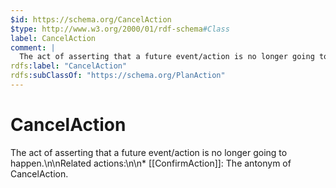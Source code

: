 ```yaml
---
$id: https://schema.org/CancelAction
$type: http://www.w3.org/2000/01/rdf-schema#Class
label: CancelAction
comment: |
  The act of asserting that a future event/action is no longer going to happen.\n\nRelated actions:\n\n* [[ConfirmAction]]: The antonym of CancelAction.
rdfs:label: "CancelAction"
rdfs:subClassOf: "https://schema.org/PlanAction"
---
```


# CancelAction

The act of asserting that a future event/action is no longer going to happen.\n\nRelated actions:\n\n* [[ConfirmAction]]: The antonym of CancelAction.

